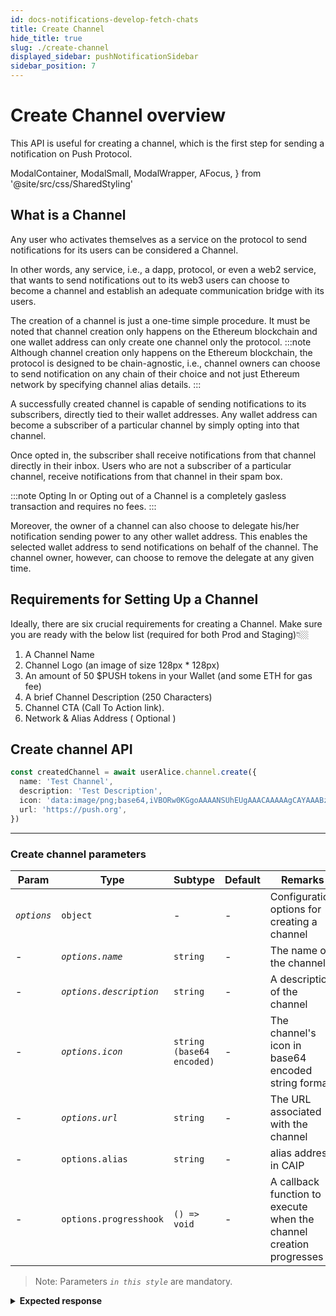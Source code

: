 ```yaml
---
id: docs-notifications-develop-fetch-chats
title: Create Channel
hide_title: true
slug: ./create-channel
displayed_sidebar: pushNotificationSidebar
sidebar_position: 7
---
```


# Create Channel overview

This API is useful for creating a channel, which is the first step for sending a notification on Push Protocol.

<head>
  <title>Create Channel | Push Notifcation | Push Documentation</title>
</head>

  ModalContainer,
  ModalSmall,
  ModalWrapper,
  AFocus,
} from '@site/src/css/SharedStyling'

## What is a Channel

Any user who activates themselves as a service on the protocol to send notifications for its users can be considered a Channel.

In other words, any service, i.e., a dapp, protocol, or even a web2 service, that wants to send notifications out to its web3 users can choose to become a channel and establish an adequate communication bridge with its users.

The creation of a channel is just a one-time simple procedure. It must be noted that channel creation only happens on the Ethereum blockchain and one wallet address can only create one channel only the protocol.
:::note
Although channel creation only happens on the Ethereum blockchain, the protocol is designed to be chain-agnostic, i.e., channel owners can choose to send notification on any chain of their choice and not just Ethereum network by specifying channel alias details.
:::

A successfully created channel is capable of sending notifications to its subscribers, directly tied to their wallet addresses. Any wallet address can become a subscriber of a particular channel by simply opting into that channel.

Once opted in, the subscriber shall receive notifications from that channel directly in their inbox. Users who are not a subscriber of a particular channel, receive notifications from that channel in their spam box.

:::note
Opting In or Opting out of a Channel is a completely gasless transaction and requires no fees.
:::

Moreover, the owner of a channel can also choose to delegate his/her notification sending power to any other wallet address. This enables the selected wallet address to send notifications on behalf of the channel. The channel owner, however, can choose to remove the delegate at any given time.

## Requirements for Setting Up a Channel

Ideally, there are six crucial requirements for creating a Channel. Make sure you are ready with the below list (required for both Prod and Staging)👇🏼

1. A Channel Name
2. Channel Logo (an image of size 128px \* 128px)
3. An amount of 50 $PUSH tokens in your Wallet (and some ETH for gas fee)
4. A brief Channel Description (250 Characters)
5. Channel CTA (Call To Action link).
6. Network & Alias Address ( Optional )

## Create channel API

<Tabs className="codetabs" groupId="code-examples">
  <TabItem value="js" attributes={{className: "codetab js"}} default>

```typescript
const createdChannel = await userAlice.channel.create({
  name: 'Test Channel',
  description: 'Test Description',
  icon: 'data:image/png;base64,iVBORw0KGgoAAAANSUhEUgAAACAAAAAgCAYAAABzenr0AAAAz0lEQVR4AcXBsU0EQQyG0e+saWJ7oACiKYDMEZVs6GgSpC2BIhzRwAS0sgk9HKn3gpFOAv3v3V4/3+4U4Z1q5KTy42Ql940qvFONnFSGmCFmiN2+fj7uCBlihpgh1ngwcvKfwjuVIWaIGWKNB+GdauSk8uNkJfeNKryzYogZYoZY40m5b/wlQ8wQM8TayMlKeKcaOVkJ71QjJyuGmCFmiDUe+HFy4VyEd57hx0mV+0ZliBlihlgL71w4FyMnVXhnZeSkiu93qheuDDFDzBD7BcCyMAOfy204AAAAAElFTkSuQmCC',
  url: 'https://push.org',
})
```

  </TabItem>
</Tabs>

---

### Create channel parameters

| Param       | Type                    | Subtype                   | Default | Remarks                                                             |
| ----------- | ----------------------- | ------------------------- | ------- | ------------------------------------------------------------------- |
| _`options`_ | `object`                | -                         | -       | Configuration options for creating a channel                        |
| -           | _`options.name`_        | `string`                  | -       | The name of the channel                                             |
| -           | _`options.description`_ | `string`                  | -       | A description of the channel                                        |
| -           | _`options.icon`_        | `string (base64 encoded)` | -       | The channel's icon in base64 encoded string format                  |
| -           | _`options.url`_         | `string`                  | -       | The URL associated with the channel                                 |
| -           | `options.alias`         | `string`                  | -       | alias address in CAIP                                               |
| -           | `options.progresshook`  | `() => void`              | -       | A callback function to execute when the channel creation progresses |

> Note: Parameters _`in this style`_ are mandatory.

<details>

<summary>
  <b>Expected response</b>
</summary>

```typescript
{
  transactionHash: '0x0232fb66e2cb41c291ca10af4aa3ad0bc515adcea34de0f456db10306db89677'
}
```

</details>
